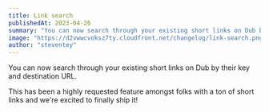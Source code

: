 ```yaml
---
title: Link search
publishedAt: 2023-04-26
summary: "You can now search through your existing short links on Dub by their key and destination URL."
image: "https://d2vwwcvoksz7ty.cloudfront.net/changelog/link-search.png"
author: "steventey"
---
```


You can now search through your existing short links on Dub by their key and destination URL.

This has been a highly requested feature amongst folks with a ton of short links and we're excited to finally ship it!
